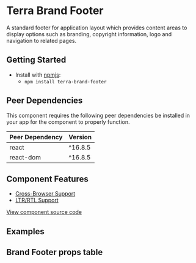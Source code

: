 


<Badge />

# Terra Brand Footer

A standard footer for application layout which provides content areas to display options such as branding, copyright information, logo and navigation to related pages.

## Getting Started

- Install with [npmjs](https://www.npmjs.com):
  - `npm install terra-brand-footer`

<!-- AUTO-GENERATED-CONTENT:START Peer Dependencies -->
## Peer Dependencies

This component requires the following peer dependencies be installed in your app for the component to properly function.

| Peer Dependency | Version |
|-|-|
| react | ^16.8.5 |
| react-dom | ^16.8.5 |

<!-- AUTO-GENERATED-CONTENT:END -->

## Component Features

 * [Cross-Browser Support](https://engineering.cerner.com/terra-ui/contributing/terra-ui/component-standards#cross-browser-support)
 * [LTR/RTL Support](https://engineering.cerner.com/terra-ui/contributing/terra-ui/component-standards#ltr--rtl-support)

[View component source code](https://github.com/cerner/terra-framework/tree/master/packages/terra-brand-footer)

## Examples
<DefaultBrandFooter title='BrandFooter - Default' />
<VerticalBrandFooter title='BrandFooter - Vertical Navigation Bar' />

## Brand Footer props table
<BrandFooterPropsTable />
